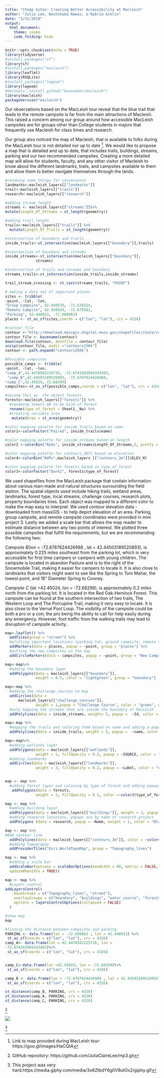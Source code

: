 ```yaml
---
title: "Champ Sites: Creating Better Accessibility at Macleish"
author: "Julia Lee, Nashshaba Nawaz, & Nybria Acklin"
date: "3/31/2018"
output: 
  html_document:
    theme: cosmo 
    code_folding: hide
---
```

```r
knitr::opts_chunk$set(echo = TRUE)
library(tidyverse)
#install.packages("sf")
library(sf)
#install.packages("macleish")
library(leaflet)
library(RSQLite)
#install.packages("lwgeom")
library(lwgeom)
#devtools::install_github("beanumber/macleish")
library(macleish)
packageVersion("macleish")

```

  Our observations based on the MacLeish tour reveal that the blue trail that leads to the remote campsite is far from the main attractions of Macleish. This raised a concern among our group around how accessible MacLeish campsites are for groups other than College students in majors that frequently use Macleish for class times and research.

  Our group also noticed the map of Macleish, that is available to folks during the MacLeish tour is not detailed nor up to date ^[Link to map provided during MacLeish tour: https://goo.gl/images/HaCQtA]. We would like to propose a map that is detailed and up to date, that includes trails, buildings, streams, parking and our two recommended campsites. Creating a more detailed map will allow for students, faculty, and any other visitor of Macleish to know about the different landmarks, trails, and campsites available to them and allow them to better navigate themselves through the lands.


```r
#renaming some things for convenience
landmarks<-macleish_layers[["landmarks"]]
trail<-macleish_layers[["trails"]]
research<-macleish_layers[["research"]]
```

```r
#adding stream length
streams <- macleish_layers[["streams"]]%>%
mutate(Length_Of_Streams = st_length(geometry))
```

```r
#adding trail length
trails<-macleish_layers[["trails"]] %>%
  mutate(Length_Of_Trails = st_length(geometry))

#intersection of boundary and trails
inside_trails<-st_intersection(macleish_layers[["boundary"]],trails)
```

```r
#intersection of boundary and streams
inside_streams<-st_intersection(macleish_layers[["boundary"]],
              streams)
```

```r
#intersection of trails and streams and boundary 
streams_trails<-st_intersection(inside_trails,inside_streams)

trail_stream_crossing <- st_cast(streams_trails, "POINT")
```

```r
# making a data set of important places
sites <- tribble(
~point, ~lat, ~lon,
"Group Campsite", 42.450976, -72.678154,
"Remote Campite", 42.458549, -72.679581,
"Parking", 42.448013, -72.680663)
places <- st_as_sf(sites,coords = c("lon", "lat"), crs = 4326)
```

```r
#contour_file 
contour <-"http://download.massgis.digital.mass.gov/shapefiles/state/contours250k.zip"
contour_file <- basename(contour)
download.file(contour, destfile = contour_file)
unzip(contour_file, exdir ="contours250k")
contour <- path.expand("contours250k")

```

```r
#Possible campsites
possible_camps <- tribble(
~point, ~lat, ~lon,
"camp_A",42.4478582225726, -72.6741503904343483,
 "camp_B",42.44503189520893, -72.6787624426988,
"camp_C",42.45024,-72.68299)
campsites<-st_as_sf(possible_camps,coords = c("lon", "lat"), crs = 4326)
```

```r
#saving this as  the object forests
forests<-macleish_layers[["forests"]] %>%
  #renaming sheet1_NA to be kind of forest
  rename(type_of_forest = Sheet1__Na) %>%
  #creating variable area 
   mutate(Area = st_area(geometry))
```

```r
#color mapping palette for inside_trails based on name
color1<-colorFactor("Paired", inside_trails$name)

#color mapping palette for inside_streams based on length 
color2 <-colorBin("Reds", inside_streams$Length_Of_Streams,5, pretty = FALSE)

#color mapping palette for contours_30ft based on elevation
color4<-colorBin("RdPu",macleish_layers [["contours_3m"]]$ELEV_M)

#color mapping palette for forests based on type_of_forest
color3<-colorFactor("Dark2", forests$type_of_forest)

```

We used shapefiles from the MacLeish package that contain information about various man-made and natural structures surrounding the field station. The spatial objects used include hiking trails, wetland areas, landmarks, forest type, local streams, challenge courses, research plots, property boundaries lines. Each object was mapped to a different color to make the map easy to interpret. We used contour elevation data - downloaded from massGIS - to help depict elevation of an area. Parking,  group campsite, and remote campsite coordinates were provided in mini project 3. Lastly we added a scale bar that allows the map reader to estimate distance between any two points of interest. We plotted three possible campsites that fulfill the requirements, but we are recommending the following two:  

*Campsite B*(lon = -72.6787624426988 , lat = 42.44503189520893), is approximately 0.225 miles southeast from the parking lot, which is very accessible for first time campers or campers with young children. The campsite is  located in abandon Pasture and is to the right of the Snowmobile Trail, making it easier for campers to locate it. It is also close to landmarks that visitors might want to see like the Spring to Tom Mahar, the lowest point, and 18" Diameter Spring to Cooney.  

*Campsite C* (lat =42.45024, lon = -72.68299), is approximately  0.2 miles north  from the parking lot. It is located in the Red Oak-Hemlock Forest. This campsite can be found at the southern intersection of two trails, The Western Loop and The Porcupine Trail, making it very easy to locate. It is also close to the Vernal Pool Loop. The visibility of the campsite could be both a pro or a con; the pro being the ability to call for help easily during any emergency. However,  foot traffic from the walking trails may lead to disruption of campsite activity. 


```r
map<-leaflet() %>%
  addTiles(group = "street") %>%
  #plotting important locations (parking lot, ground campsite, remote campsite)
  addMarkers(data = places, popup = ~point, group = "places") %>%
  #putting the new campsites on the map 
  addCircleMarkers(data = campsites, popup = ~point, group = "New Campsites") 
```

```r
map<-map%>%
  #adding the boundary layer 
  addPolygons(data = macleish_layers[["boundary"]], 
              weight = 0.5, color = "lightgreen", group = "boundary") 
```

```r
map<-map %>% 
  #adding the challenge courses to map      
  addCircles(data =
      macleish_layers[["challenge_courses"]], 
              weight = 1,popup = "Challenge Course", color = "green", group = "challenge_course") %>%
  #only mapping the streams that are inside the boundary of MacLeish
  addPolylines(data = inside_streams, weight= 5, popup =  ~Id, color = "Gray", group = "water_source") 
```

```r
map<-map %>%
  #mapping the trails and coloring them based on name and adding a popup to show the name of each trail by clicking on it
  addPolylines(data = inside_trails, weight = 5, popup =  ~name, color = ~color1(name), group = "trail") 
```


```r
map<-map%>%
  #adding wetlands layer
  addPolygons(data = macleish_layers[["wetlands"]], 
              weight = 1, fillOpacity = 0.2, popup = ~SOURCE, color = "dodgerblue", group = "water_source") %>%
  #adding landmarks
  addCircles(data = macleish_layers[["landmarks"]], 
              weight = 2, fillOpacity = 0.2, popup = ~Label, color = "orange", group = "landmark") 
  
```


```r
map <- map %>%
  #adding forest layer and coloring by type of forest and adding popups that tell the map user what kind of forest
   addPolygons(data = forests, 
              weight = 1, fillOpacity = 0.1, color =~color3(type_of_forest), popup = ~type_of_forest, group = "forests")
```


```r
map <- map %>%
  #adding building layer
  addPolygons(data = macleish_layers[["buildings"]], weight = 1, popup = ~name, group = "buildings") %>%
  #adding research locations, popups are by name of research project
  addPolygons (data = research, popup = ~Name, weight = 1, color = "Black", group = "research") 
```


```r
map <- map %>%
#Add contour line
  addPolylines(data = macleish_layers[["contours_3m"]], color = ~color4(ELEV_M), weight = 0.75, group ="contour" ) %>%
  #adding Topography 
  addProviderTiles("Esri.WorldTopoMap", group = "Topography_lines") 
```


```r
map <- map %>%
  #adding a scale bar 
  addScaleBar(options = scaleBarOptions(maxWidth = 80, metric = FALSE, imperial = TRUE,
  updateWhenIdle = TRUE)) 
```


```r
map <- map %>%
  #Layers control
addLayersControl(
    baseGroups = c("Topography_lines", "street"),
    overlayGroups = c("boundary", "buildings", "water_source", "forests","landmark","challenge_course","trail", "contour", "research", "New Campsites", "places"),
    options = layersControlOptions(collapsed = FALSE)
  ) 
```


```r
#show map
map 
```

```r
#finding the distance between campsites and parking
PARKING <- data.frame(lon = -72.680663 , lat = 42.448013) %>% 
 st_as_sf(coords = c("lon", "lat"), crs = 4326)
camp_A<- data.frame(lat = 42.4478582225726, lon =
-72.674103904343483)%>% 
 st_as_sf(coords = c("lon", "lat"), crs = 4326)


camp_C<-data.frame(lat =42.45024, lon = -72.68299)%>% 
 st_as_sf(coords = c("lon", "lat"), crs = 4326)

camp_B <- data.frame(lon = -72.6787624426988 , lat = 42.44503189520893) %>% 
 st_as_sf(coords = c("lon", "lat"), crs = 4326)

st_distance(camp_B, PARKING, crs = 4326)
st_distance(camp_A, PARKING, crs = 4326)
st_distance(camp_C, PARKING, crs = 4326)
```
^[GitHub repository: https://github.com/JuliaClaireLee/mp3.git]




![](https://media.giphy.com/media/3o6ZtbdY6g0V8utOx2/giphy.gif)

^[This project was very hard.https://media.giphy.com/media/3o6ZtbdY6g0V8utOx2/giphy.gif]




